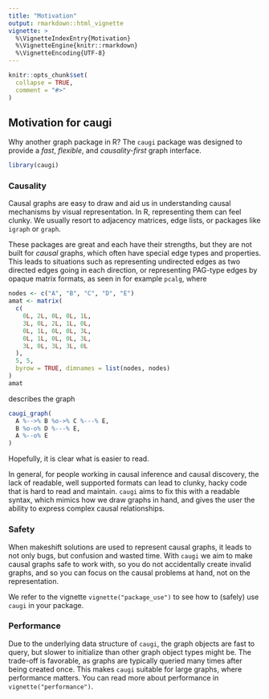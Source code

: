 ```yaml
---
title: "Motivation"
output: rmarkdown::html_vignette
vignette: >
  %\VignetteIndexEntry{Motivation}
  %\VignetteEngine{knitr::rmarkdown}
  %\VignetteEncoding{UTF-8}
---
```


```r
knitr::opts_chunk$set(
  collapse = TRUE,
  comment = "#>"
)
```

## Motivation for caugi

Why another graph package in R? The `caugi` package was designed to provide a _fast_, _flexible_, and _causality-first_ graph interface. 

```r
library(caugi)
```

### Causality 

Causal graphs are easy to draw and aid us in understanding causal mechanisms by visual representation. In R, representing them can feel clunky. We usually resort to adjacency matrices, edge lists, or packages like `igraph` or `graph`. 

These packages are great and each have their strengths, but they are not built for _causal_ graphs, which often have special edge types and properties. This leads to situations such as representing undirected edges as two directed edges going in each direction, or representing PAG-type edges by opaque matrix formats, as seen in for example `pcalg`, where 

```r
nodes <- c("A", "B", "C", "D", "E")
amat <- matrix(
  c(
    0L, 2L, 0L, 0L, 1L,
    3L, 0L, 2L, 1L, 0L,
    0L, 1L, 0L, 0L, 3L,
    0L, 1L, 0L, 0L, 3L,
    3L, 0L, 3L, 3L, 0L
  ),
  5, 5,
  byrow = TRUE, dimnames = list(nodes, nodes)
)
amat
```

describes the graph

```r
caugi_graph(
  A %-->% B %o->% C %---% E,
  B %o-o% D %---% E,
  A %--o% E
)
```

Hopefully, it is clear what is easier to read. 

In general, for people working in causal inference and causal discovery, the lack of readable, well supported formats can lead to clunky, hacky code that is hard to read and maintain. `caugi` aims to fix this with a readable syntax, which mimics how we draw graphs in hand, and gives the user the ability to express complex causal relationships.

### Safety

When makeshift solutions are used to represent causal graphs, it leads to not only bugs, but confusion and wasted time. With `caugi` we aim to make causal graphs safe to work with, so you do not accidentally create invalid graphs, and so you can focus on the causal problems at hand, not on the representation.

We refer to the vignette `vignette("package_use")` to see how to (safely) use `caugi` in your package.

### Performance

Due to the underlying data structure of `caugi`, the graph objects are fast to query, but slower to initialize than other graph object types might be. The trade-off is favorable, as graphs are typically queried many times after being created once. This makes `caugi` suitable for large graphs, where performance matters. You can read more about performance in `vignette("performance")`.
